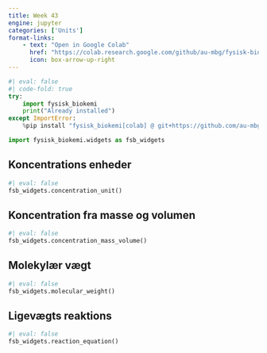 ```yaml
---
title: Week 43
engine: jupyter
categories: ['Units']
format-links:
    - text: "Open in Google Colab"
      href: "https://colab.research.google.com/github/au-mbg/fysisk-biokemi/blob/built-notebooks/built_notebooks/student/week_43.ipynb"
      icon: box-arrow-up-right
---
```


``` python
#| eval: false
#| code-fold: true
try:
    import fysisk_biokemi
    print("Already installed")
except ImportError:
    %pip install "fysisk_biokemi[colab] @ git+https://github.com/au-mbg/fysisk-biokemi.git"
```

```python
import fysisk_biokemi.widgets as fsb_widgets
```

## Koncentrations enheder

```python
#| eval: false
fsb_widgets.concentration_unit()
```

## Koncentration fra masse og volumen

```python
#| eval: false
fsb_widgets.concentration_mass_volume()
```

## Molekylær vægt

```python
#| eval: false
fsb_widgets.molecular_weight()
```

## Ligevægts reaktions

```python
#| eval: false
fsb_widgets.reaction_equation()
```

